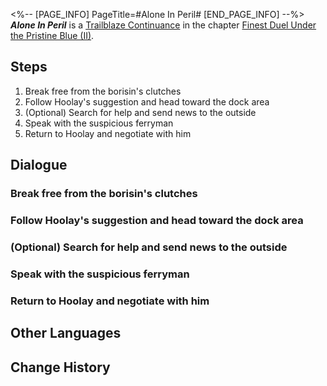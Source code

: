 <%-- [PAGE_INFO]
PageTitle=#Alone In Peril#
[END_PAGE_INFO] --%>
{{Stub|Dialogue.}}
{{Mission Infobox
|id            = 2022203
|title         = 
|image         = Mission Alone In Peril.png{{subst:void|<!--$UPLOAD:<<SpriteOutput/Chronicle/2022203.png>-<Mission Alone In Peril.png>-<Fate's Atlas Images>>-->}}
|type          = Trailblaze Continuance
|event_name    = 
|chapter       = Finest Duel Under the Pristine Blue (II)
|requirements  = [[Trailblaze Continuance]] ''[[A Web of Pasts Rewoven]]'' completed
|summary       = Captured by Hoolay, Jiaoqiu finds himself in a perilous situation, like a piece of meat on the chopping block, with little hope of escape. Despite his dire circumstances, he still seeks answers from Hoolay beyond just trying to save himself.
|characters    = Cloud Knights Soldier; Hoolay; Jiaoqiu; Mok Tok; Realm-Keeping Orderly; Starskiff Pilot; Suspicious Ferryman; Trailblazer
|startLocation = [[The Xianzhou Luofu]] - [[Exalting Sanctum]]
|world         = The Xianzhou Luofu
|area          = Exalting Sanctum
|prev          = A Web of Pasts Rewoven
|next          = The Red Warcry
|rewards       = Trailblaze EXP*400; Stellar Jade*50; Traveler's Guide*4; Lost Crystal*8; Credit*30,000
}}
'''''Alone In Peril''''' is a [[Trailblaze Continuance]] in the chapter [[Finest Duel Under the Pristine Blue (II)]].

==Steps==
# Break free from the borisin's clutches
# Follow Hoolay's suggestion and head toward the dock area
# (Optional) Search for help and send news to the outside
# Speak with the suspicious ferryman
# Return to Hoolay and negotiate with him

<!--
==Gameplay Notes==

--><!--
==Trial Character==

-->
==Dialogue==
{{Stub Dialogue}}
===Break free from the borisin's clutches{{subst:void|<!--202220301-->}}===
{{Mission Description|type=continuance|location=Exalting Sanctum|Having fallen into the wolves' clutches and now at the mercy of their blades, the Yaoqing healer Jiaoqiu is trying his best to find an opportunity to stall for time and split up the borisin... Perhaps, in this battle between fox and wolf, Jiaoqiu will be able to find the secret to curing his superior or a way to escape his current predicament.}}
{{Dialogue Start}}
:{{tx}}
{{Dialogue End}}

===Follow Hoolay's suggestion and head toward the dock area{{subst:void|<!--202220306-->}}===
{{Dialogue Start}}
:{{tx}}
{{Dialogue End}}

===(Optional) Search for help and send news to the outside{{subst:void|<!--202220307-->}}===
{{Dialogue Start}}
:{{tx}}
{{Dialogue End}}

===Speak with the suspicious ferryman{{subst:void|<!--202220302-->}}===
{{Dialogue Start}}
:{{tx}}
{{Dialogue End}}

===Return to Hoolay and negotiate with him{{subst:void|<!--202220311-->}}===
{{Dialogue Start}}
:{{tx}}
{{Dialogue End}}

==Other Languages==
{{Other Languages
|en   = Alone In Peril
|zhs  = 刀俎横陈，掌中孤魂
|zht  = 刀俎橫陳，掌中孤魂
|ja   = 俎板の鯉、掌中の魂
|ko   = 위태로운 생사, 붙잡힌 고혼
|es   = A solas ante el peligro
|fr   = Seul face à l'ennemi
|ru   = Молот и наковальня, душа в чужих лапах
|th   = โดดเดี่ยวในเงื้อมมือ
|vi   = Một Mình Trong Nguy Hiểm
|de   = Einsam in Gefahr
|id   = Sendiri di Ambang Bahaya
|pt   = Sozinho no Perigo
}}

==Change History==
{{Change History|2.5}}
